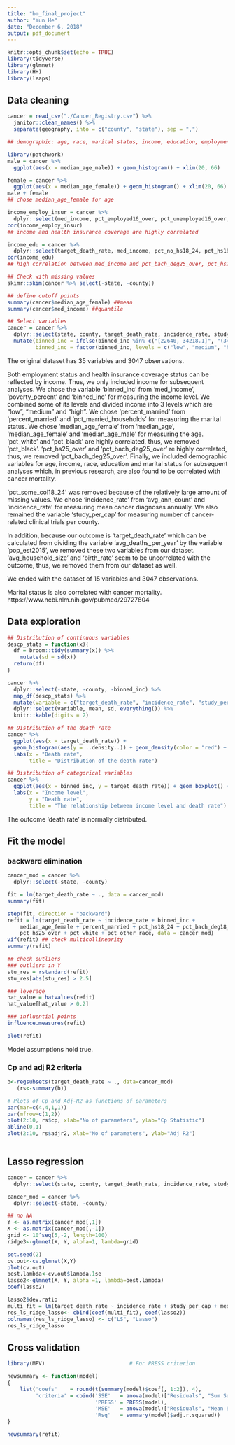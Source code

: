 ```yaml
---
title: "bm_final_project"
author: "Yun He"
date: "December 6, 2018"
output: pdf_document
---
```


```r
knitr::opts_chunk$set(echo = TRUE)
library(tidyverse)
library(glmnet)
library(HH)
library(leaps)
```

## Data cleaning 

```r
cancer = read_csv("./Cancer_Registry.csv") %>% 
  janitor::clean_names() %>% 
  separate(geography, into = c("county", "state"), sep = ",")

## demographic: age, race, marital status, income, education, employment and health insurance coverage

library(patchwork)
male = cancer %>% 
  ggplot(aes(x = median_age_male)) + geom_histogram() + xlim(20, 66)

female = cancer %>% 
  ggplot(aes(x = median_age_female)) + geom_histogram() + xlim(20, 66)
male + female
## chose median_age_female for age

income_employ_insur = cancer %>% 
  dplyr::select(med_income, pct_employed16_over, pct_unemployed16_over, pct_private_coverage, pct_private_coverage_alone, pct_emp_priv_coverage, pct_public_coverage, pct_public_coverage_alone)
cor(income_employ_insur)
## income and health insurance coverage are highly correlated

income_edu = cancer %>% 
  dplyr::select(target_death_rate, med_income, pct_no_hs18_24, pct_hs18_24, pct_bach_deg18_24, pct_hs25_over, pct_bach_deg25_over)
cor(income_edu) 
## high correlation between med_income and pct_bach_deg25_over, pct_hs25_over and pct_bach_deg25_over, so choose pct_hs25_over

## Check with missing values
skimr::skim(cancer %>% select(-state, -county))

## define cutoff points
summary(cancer$median_age_female) ##mean
summary(cancer$med_income) ##quantile

## Select variables
cancer = cancer %>% 
  dplyr::select(state, county, target_death_rate, incidence_rate, study_per_cap, binned_inc, median_age_female, percent_married, pct_no_hs18_24, pct_hs18_24, pct_bach_deg18_24, pct_hs25_over, pct_white, pct_asian, pct_other_race) %>% 
  mutate(binned_inc = ifelse(binned_inc %in% c("[22640, 34218.1]", "(34218.1, 37413.8]", "(37413.8, 40362.7]"), "low", ifelse(binned_inc %in% c("(54545.6, 61494.5]", "(61494.5, 125635]"), "high", "medium")),
         binned_inc = factor(binned_inc, levels = c("low", "medium", "high")))
```

The original dataset has 35 variables and 3047 observations. 

Both employment status and health insurance coverage status can be reflected by income. Thus, we only included income for subsequent analyses. We chose the variable 'binned_inc' from 'med_income', 'poverty_percent' and 'binned_inc' for measuring the income level. We combined some of its levels and divided income into 3 levels which are "low", "medium" and "high". We chose 'percent_married' from 'percent_married' and 'pct_married_households' for measuring the marital status. We chose 'median_age_female' from 'median_age', 'median_age_female' and 'median_age_male' for measuring the age. 'pct_white' and 'pct_black' are highly correlated, thus, we removed 'pct_black'. 'pct_hs25_over' and 'pct_bach_deg25_over' re highly correlated, thus, we removed 'pct_bach_deg25_over'. Finally, we included demographic variables for age, income, race, education and marital status for subsequent analyses which, in previous research, are also found to be correlated with cancer mortality.

'pct_some_col18_24' was removed because of the relatively large amount of missing values. 
We chose 'incidence_rate' from 'avg_ann_count' and 'incidence_rate' for measuring mean cancer diagnoses annually. We also remained the variable 'study_per_cap' for measuring number of cancer-related clinical trials per county. 

In addition, because our outcome is 'target_death_rate' which can be calculated from dividing the variable 'avg_deaths_per_year' by the variable 'pop_est2015', we removed these two variables from our dataset. 'avg_household_size' and 'birth_rate' seem to be uncorrelated with the outcome, thus, we removed them from our dataset as well. 

We ended with the dataset of 15 variables and 3047 observations. 

Marital status is also correlated with cancer mortality. 
https://www.ncbi.nlm.nih.gov/pubmed/29727804

## Data exploration

```r
## Distribution of continuous variables
descp_stats = function(x){
  df = broom::tidy(summary(x)) %>% 
    mutate(sd = sd(x))
  return(df)
}

cancer %>% 
  dplyr::select(-state, -county, -binned_inc) %>% 
  map_df(descp_stats) %>%
  mutate(variable = c("target_death_rate", "incidence_rate", "study_per_cap", "median_age_female", "percent_married", "pct_no_hs18_24", "pct_hs18_24", "pct_bach_deg18_24", "pct_hs25_over", "pct_white", "pct_asian", "pct_other_race")) %>% 
  dplyr::select(variable, mean, sd, everything()) %>%
  knitr::kable(digits = 2)

## Distribution of the death rate
cancer %>%
  ggplot(aes(x = target_death_rate)) + 
  geom_histogram(aes(y = ..density..)) + geom_density(color = "red") +
  labs(x = "Death rate",
       title = "Distribution of the death rate")

## Distribution of categorical variables
cancer %>% 
  ggplot(aes(x = binned_inc, y = target_death_rate)) + geom_boxplot() +
  labs(x = "Income level", 
       y = "Death rate",
       title = "The relationship between income level and death rate")
```

The outcome 'death rate' is normally distributed.

## Fit the model

### backward elimination

```r
cancer_mod = cancer %>% 
  dplyr::select(-state, -county)

fit = lm(target_death_rate ~ ., data = cancer_mod)
summary(fit)

step(fit, direction = "backward")
refit = lm(target_death_rate ~ incidence_rate + binned_inc + 
    median_age_female + percent_married + pct_hs18_24 + pct_bach_deg18_24 + 
    pct_hs25_over + pct_white + pct_other_race, data = cancer_mod)
vif(refit) ## check multicollinearity
summary(refit)

## check outliers
### outliers in Y
stu_res = rstandard(refit)
stu_res[abs(stu_res) > 2.5]

### leverage
hat_value = hatvalues(refit)
hat_value[hat_value > 0.2]

### influential points
influence.measures(refit)

plot(refit)

```

Model assumptions hold true.

### Cp and adj R2 criteria

```r
b<-regsubsets(target_death_rate ~ ., data=cancer_mod)
   (rs<-summary(b))

# Plots of Cp and Adj-R2 as functions of parameters
par(mar=c(4,4,1,1))
par(mfrow=c(1,2))
plot(2:10, rs$cp, xlab="No of parameters", ylab="Cp Statistic")
abline(0,1)
plot(2:10, rs$adjr2, xlab="No of parameters", ylab="Adj R2")



```




## Lasso regression

```r
cancer = cancer %>% 
  dplyr::select(state, county, target_death_rate, incidence_rate, study_per_cap, med_income, median_age_female, percent_married, pct_no_hs18_24, pct_hs18_24, pct_bach_deg18_24, pct_hs25_over, pct_white, pct_asian, pct_other_race)

cancer_mod = cancer %>% 
  dplyr::select(-state, -county)

## no NA
Y <- as.matrix(cancer_mod[,1])
X <- as.matrix(cancer_mod[,-1])
grid <- 10^seq(5,-2, length=100)
ridge3<-glmnet(X, Y, alpha=1, lambda=grid)

set.seed(2)
cv.out<-cv.glmnet(X,Y)
plot(cv.out)
best.lambda<-cv.out$lambda.1se
lasso2<-glmnet(X, Y, alpha =1, lambda=best.lambda)
coef(lasso2)

lasso2$dev.ratio
multi_fit = lm(target_death_rate ~ incidence_rate + study_per_cap + med_income + median_age_female + percent_married + pct_no_hs18_24 + pct_hs18_24 + pct_bach_deg18_24 + pct_hs25_over + pct_white + pct_asian + pct_other_race, data = cancer_mod)
res_ls_ridge_lasso<- cbind(coef(multi_fit), coef(lasso2))
colnames(res_ls_ridge_lasso) <- c("LS", "Lasso")
res_ls_ridge_lasso
```

## Cross validation

```r
library(MPV)                           # For PRESS criterion

newsummary <- function(model)
{
    list('coefs'    = round(t(summary(model)$coef[, 1:2]), 4),
         'criteria' = cbind('SSE'   = anova(model)["Residuals", "Sum Sq"],
                            'PRESS' = PRESS(model),
                            'MSE'   = anova(model)["Residuals", "Mean Sq"],
                            'Rsq'   = summary(model)$adj.r.squared))
}

newsummary(refit)

```

